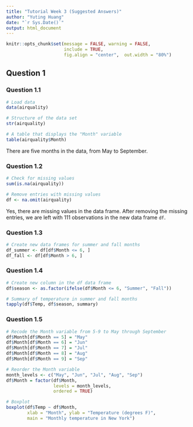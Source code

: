 ```yaml
---
title: "Tutorial Week 3 (Suggested Answers)"
author: "Yuting Huang"
date: "`r Sys.Date()`"
output: html_document
---
```


```r
knitr::opts_chunk$set(message = FALSE, warning = FALSE, 
                      include = TRUE,
                      fig.align = "center",  out.width = "80%")
```

## Question 1
### Question 1.1

```r
# Load data
data(airquality)

# Structure of the data set
str(airquality)

# A table that displays the "Month" variable
table(airquality$Month)
```

There are five months in the data, from May to September.

### Question 1.2

```r
# Check for missing values
sum(is.na(airquality))

# Remove entries with missing values
df <- na.omit(airquality)
```

Yes, there are missing values in the data frame. After removing the missing entries, we are left with 111 observations in the new data frame `df`.

### Question 1.3

```r
# Create new data frames for summer and fall months
df_summer <- df[df$Month <= 6, ]
df_fall <- df[df$Month > 6, ]
```

### Question 1.4

```r
# Create new column in the df data frame
df$season <- as.factor(ifelse(df$Month <= 6, "Summer", "Fall"))

# Summary of temperature in summer and fall months
tapply(df$Temp, df$season, summary)
```
### Question 1.5

```r
# Recode the Month variable from 5-9 to May through September
df$Month[df$Month == 5] = "May"
df$Month[df$Month == 6] = "Jun"
df$Month[df$Month == 7] = "Jul"
df$Month[df$Month == 8] = "Aug"
df$Month[df$Month == 9] = "Sep"

# Reorder the Month variable
month_levels <- c("May", "Jun", "Jul", "Aug", "Sep")
df$Month = factor(df$Month, 
                  levels = month_levels, 
                  ordered = TRUE)

# Boxplot
boxplot(df$Temp ~ df$Month,
        xlab = "Month", ylab = "Temperature (degrees F)", 
        main = "Monthly temperature in New York")
```
